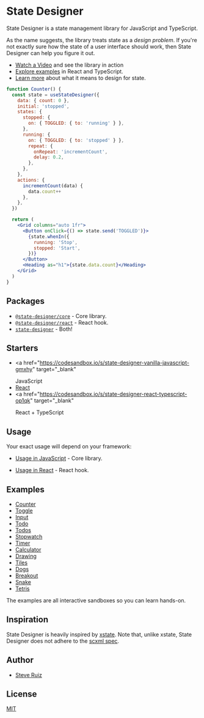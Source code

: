 # State Designer

State Designer is a state management library for JavaScript and TypeScript.

As the name suggests, the library treats state as a _design problem_. If you're not exactly sure how the state of a user interface should work, then State Designer can help you figure it out.

- [Watch a Video](https://www.youtube.com/watch?v=HfZCcg9_3t8) and see the library in action
- [Explore examples](https://op1qk.csb.app/) in React and TypeScript.
- [Learn more](/designing-state) about what it means to design for state.

```jsx live=true
function Counter() {
  const state = useStateDesigner({
    data: { count: 0 },
    initial: 'stopped',
    states: {
      stopped: {
        on: { TOGGLED: { to: 'running' } },
      },
      running: {
        on: { TOGGLED: { to: 'stopped' } },
        repeat: {
          onRepeat: 'incrementCount',
          delay: 0.2,
        },
      },
    },
    actions: {
      incrementCount(data) {
        data.count++
      },
    },
  })

  return (
    <Grid columns="auto 1fr">
      <Button onClick={() => state.send('TOGGLED')}>
        {state.whenIn({
          running: 'Stop',
          stopped: 'Start',
        })}
      </Button>
      <Heading as="h1">{state.data.count}</Heading>
    </Grid>
  )
}
```

## Packages

- [`@state-designer/core`](https://www.npmjs.com/package/@state-designer/core) - Core library.
- [`@state-designer/react`](https://www.npmjs.com/package/@state-designer/react) - React hook.
- [`state-designer`](https://www.npmjs.com/package/state-designer) - Both!

## Starters

- <a
    href="https://codesandbox.io/s/state-designer-vanilla-javascript-gmxhy"
    target="_blank"
  >
    JavaScript
  </a>
- <a href="https://codesandbox.io/s/state-designer-react-r0z0v" target="_blank">
    React
  </a>
- <a
    href="https://codesandbox.io/s/state-designer-react-typescript-op1qk"
    target="_blank"
  >
    React + TypeScript
  </a>

## Usage

Your exact usage will depend on your framework:

- [Usage in JavaScript](https://github.com/steveruizok/state-designer/tree/master/packages/core#example) - Core library.

- [Usage in React](https://github.com/steveruizok/state-designer/tree/master/packages/react#usage) - React hook.

## Examples

- [Counter](/examples/counter)
- [Toggle](/examples/toggle)
- [Input](/examples/input)
- [Todo](/examples/todo)
- [Todos](/examples/todos)
- [Stopwatch](/examples/stopwatch)
- [Timer](/examples/timer)
- [Calculator](/examples/calculator)
- [Drawing](/examples/drawing)
- [Tiles](/examples/tiles)
- [Dogs](/examples/dogs)
- [Breakout](/examples/breakout)
- [Snake](/examples/snake)
- [Tetris](/examples/tetris)

The examples are all interactive sandboxes so you can learn hands-on.

## Inspiration

State Designer is heavily inspired by [xstate](https://github.com/davidkpiano/xstate). Note that, unlike xstate, State Designer does not adhere to the [scxml spec](https://en.wikipedia.org/wiki/SCXML).

## Author

- [Steve Ruiz](https://twitter.com/@steveruizok)

## License

[MIT](https://oss.ninja/mit/steveruizok)
